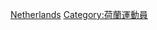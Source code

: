 {{Commonscat|Judoka from the Netherlands}}

[[Category:各國柔道運動員|Netherlands]]
[[Category:荷蘭運動員|Category:荷蘭運動員]]